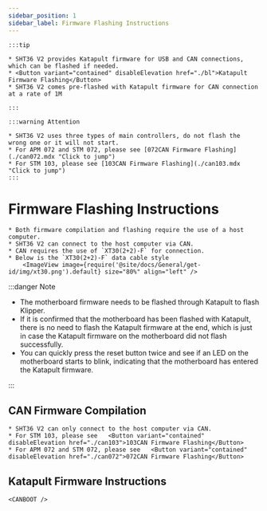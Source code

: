 ```yaml
---
sidebar_position: 1
sidebar_label: Firmware Flashing Instructions
---
```





    :::tip

    * SHT36 V2 provides Katapult firmware for USB and CAN connections, which can be flashed if needed.
    * <Button variant="contained" disableElevation href="./bl">Katapult Firmware Flashing</Button>
    * SHT36 V2 comes pre-flashed with Katapult firmware for CAN connection at a rate of 1M

    :::

    :::warning Attention

    * SHT36 V2 uses three types of main controllers, do not flash the wrong one or it will not start.
    * For APM 072 and STM 072, please see [072CAN Firmware Flashing](./can072.mdx "Click to jump")
    * For STM 103, please see [103CAN Firmware Flashing](./can103.mdx "Click to jump")
    :::


# Firmware Flashing Instructions

    * Both firmware compilation and flashing require the use of a host computer.
    * SHT36 V2 can connect to the host computer via CAN.
    * CAN requires the use of `XT30(2+2)-F` for connection.
    * Below is the `XT30(2+2)-F` data cable style
        <ImageView image={require('@site/docs/General/get-id/img/xt30.png').default} size="80%" align="left" />

:::danger Note

* The motherboard firmware needs to be flashed through Katapult to flash Klipper.
* If it is confirmed that the motherboard has been flashed with Katapult, there is no need to flash the Katapult firmware at the end, which is just in case the Katapult firmware on the motherboard did not flash successfully.
* You can quickly press the reset button twice and see if an LED on the motherboard starts to blink, indicating that the motherboard has entered the Katapult firmware.

:::

## CAN Firmware Compilation

    * SHT36 V2 can only connect to the host computer via CAN.
    * For STM 103, please see   <Button variant="contained" disableElevation href="./can103">103CAN Firmware Flashing</Button>
    * For APM 072 and STM 072, please see   <Button variant="contained" disableElevation href="./can072">072CAN Firmware Flashing</Button>

## Katapult Firmware Instructions

    <CANBOOT />